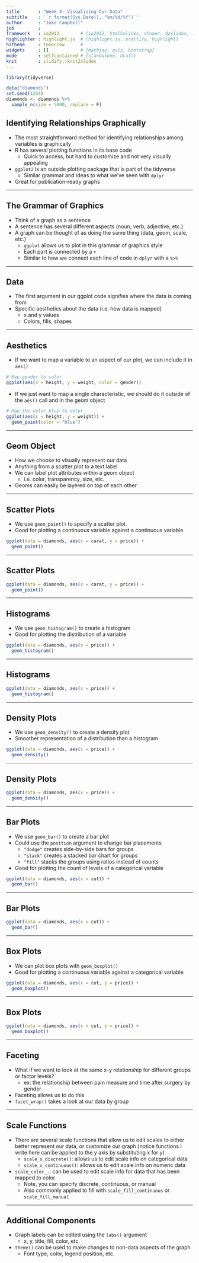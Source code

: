 ```yaml
---
title       : "Week 4: Visualizing Our Data"
subtitle    : '`r format(Sys.Date(), "%m/%d/%Y")`'
author      : "Jake Campbell"
job         : 
framework   : io2012        # {io2012, html5slides, shower, dzslides, ...}
highlighter : highlight.js  # {highlight.js, prettify, highlight}
hitheme     : tomorrow      # 
widgets     : []            # {mathjax, quiz, bootstrap}
mode        : selfcontained # {standalone, draft}
knit        : slidify::knit2slides
---
```


```r
library(tidyverse)

data("diamonds")
set.seed(1234)
diamonds <- diamonds %>%
  sample_n(size = 5000, replace = F)
```

## Identifying Relationships Graphically

- The most straightforward method for identifying relationships among variables is graphically
- R has several plotting functions in its base code
  + Quick to access, but hard to customize and not very visually appealing
- `ggplot2` is an outside plotting package that is part of the tidyverse
  + Similar grammar and ideas to what we've seen with `dplyr`
+ Great for publication-ready graphs

---

## The Grammar of Graphics

- Think of a graph as a sentence
- A sentence has several different aspects (noun, verb, adjective, etc.)
- A graph can be thought of as doing the same thing (data, geom, scale, etc.)
  + `ggplot` allows us to plot in this grammar of graphics style
  + Each part is connected by a `+`
  + Similar to how we connect each line of code in `dplyr` with a `%>%`

---

## Data

- The first argument in our ggplot code signifies where the data is coming from
- Specific aesthetics about the data (i.e. how data is mapped)
  + x and y values
  + Colors, fills, shapes

---

## Aesthetics

- If we want to map a variable to an aspect of our plot, we can include it in `aes()`
```r
# Map gender to color
ggplot(aes(x = height, y = weight, color = gender))
```

- If we just want to map a single characteristic, we should do it outside of the `aes()` call and in the geom object
```r
# Map the color blue to color
ggplot(aes(x = height, y = weight)) +
  geom_point(color = "blue")
```

---

## Geom Object

- How we choose to visually represent our data
- Anything from a scatter plot to a text label
- We can label plot attributes within a geom object
  + i.e. color, transparency, size, etc.
- Geoms can easily be layered on top of each other

---

## Scatter Plots

- We use `geom_point()` to specify a scatter plot
- Good for plotting a continuous variable against a continuous variable

```r
ggplot(data = diamonds, aes(x = carat, y = price)) +
  geom_point()
```

---

## Scatter Plots

```r
ggplot(data = diamonds, aes(x = carat, y = price)) +
  geom_point()
```

---

## Histograms

- We use `geom_histogram()` to create a histogram
- Good for plotting the distribution of a variable

```r
ggplot(data = diamonds, aes(x = price)) +
  geom_histogram()
```

---

## Histograms

```r
ggplot(data = diamonds, aes(x = price)) +
  geom_histogram()
```

---

## Density Plots

- We use `geom_density()` to create a density plot
- Smoother representation of a distribution than a histogram

```r
ggplot(data = diamonds, aes(x = price)) +
  geom_density()
```

---

## Density Plots

```r
ggplot(data = diamonds, aes(x = price)) +
  geom_density()
```

---

## Bar Plots

- We use `geom_bar()` to create a bar plot
- Could use the `position` argument to change bar placements
  + `"dodge"` creates side-by-side bars for groups
  + `"stack"` creates a stacked bar chart for groups
  + `"fill"` stacks the groups using ratios instead of counts
- Good for plotting the count of levels of a categorical variable

```r
ggplot(data = diamonds, aes(x = cut)) +
  geom_bar()
```

---

## Bar Plots

```r
ggplot(data = diamonds, aes(x = cut)) +
  geom_bar()
```

---

## Box Plots

- We can plot box plots with `geom_boxplot()`
- Good for plotting a continuous variable against a categorical variable

```r
ggplot(data = diamonds, aes(x = cut, y = price)) +
  geom_boxplot()
```

---

## Box Plots

```r
ggplot(data = diamonds, aes(x = cut, y = price)) +
  geom_boxplot()
```

---

## Faceting

- What if we want to look at the same x-y relationship for different groups or factor levels?
  + ex: the relationship between pain measure and time after surgery by gender
- Faceting allows us to do this
- `facet_wrap()` takes a look at our data by group

---

## Scale Functions

- There are several scale functions that allow us to edit scales to either better represent our data, or customize our graph (notice functions I write here can be applied to the y axis by substituting x for y)
  + `scale_x_discrete()`: allows us to edit scale info on categorical data
  + `scale_x_continuous()`: allows us to edit scale info on numeric data
- `scale_color_.`: can be used to edit scale info for data that has been mapped to color
  + Note, you can specify discrete, continuous, or manual
  + Also commonly applied to fill with `scale_fill_continuous` or `scale_fill_manual`

---

## Additional Components

- Graph labels can be edited using the `labs()` argument
  + x, y, title, fill, color, etc.
- `theme()` can be used to make changes to non-data aspects of the graph
  + Font type, color, legend position, etc.

